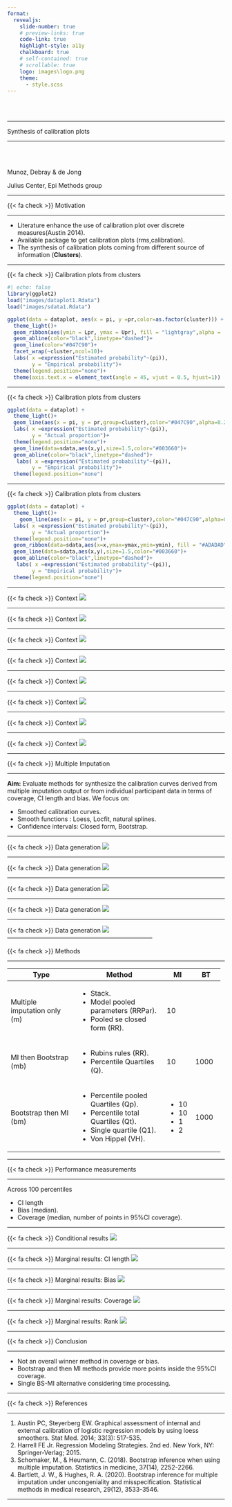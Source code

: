 ```yaml
---
format: 
  revealjs:
    slide-number: true
    # preview-links: true
    code-link: true
    highlight-style: a11y
    chalkboard: true
    # self-contained: true
    # scrollable: true
    logo: images\logo.png
    theme: 
      - style.scss
---
```


<br> <br>

<hr>

[Synthesis of calibration plots]{.custom-title}

<hr>

<br> <br>

[Munoz, Debray & de Jong]{.custom-subtitle}

Julius Center, Epi Methods group

------------------------------------------------------------------------

[{{< fa check >}} Motivation]{.slide-title}

<hr>

::: incremental
-   Literature enhance the use of calibration plot over discrete measures(Austin 2014).
-   Available package to get calibration plots (rms,calibration).
-   The synthesis of calibration plots coming from different source of information (**Clusters**).
:::

------------------------------------------------------------------------

[{{< fa check >}} Calibration plots from clusters]{.slide-title}

```r
#| echo: false
library(ggplot2)
load("images/dataplot1.Rdata")
load("images/sdata1.Rdata")
```

```r
ggplot(data = dataplot, aes(x = pi, y =pr,color=as.factor(cluster))) +
  theme_light()+
  geom_ribbon(aes(ymin = Lpr, ymax = Upr), fill = "lightgray",alpha = .3, colour = NA)+ 
  geom_abline(color="black",linetype="dashed")+
  geom_line(color="#047C90")+
  facet_wrap(~cluster,ncol=10)+
  labs( x =expression("Estimated probability"~(pi)),
        y = "Empirical probability")+
  theme(legend.position="none")+
  theme(axis.text.x = element_text(angle = 45, vjust = 0.5, hjust=1))
```
------------------------------------------------------------------------

[{{< fa check >}} Calibration plots from clusters]{.slide-title}

```r
ggplot(data = dataplot) +
  theme_light()+
  geom_line(aes(x = pi, y = pr,group=cluster),color="#047C90",alpha=0.2)+
  labs( x =expression("Estimated probability"~(pi)),
        y = "Actual proportion")+
  theme(legend.position="none")+
  geom_line(data=sdata,aes(x,y),size=1.5,color="#003660")+
  geom_abline(color="black",linetype="dashed")+
   labs( x =expression("Estimated probability"~(pi)),
        y = "Empirical probability")+
  theme(legend.position="none")
```

------------------------------------------------------------------------

[{{< fa check >}} Calibration plots from clusters]{.slide-title}

```r
ggplot(data = dataplot) +
  theme_light()+
    geom_line(aes(x = pi, y = pr,group=cluster),color="#047C90",alpha=0.2)+
  labs( x =expression("Estimated probability"~(pi)),
        y = "Actual proportion")+
  theme(legend.position="none")+
  geom_ribbon(data=sdata,aes(x=x,ymax=ymax,ymin=ymin), fill = "#ADADAD")+
  geom_line(data=sdata,aes(x,y),size=1.5,color="#003660")+
  geom_abline(color="black",linetype="dashed")+
   labs( x =expression("Estimated probability"~(pi)),
        y = "Empirical probability")+
  theme(legend.position="none")
```

------------------------------------------------------------------------

[{{< fa check >}} Context]{.slide-title}
![](images/m1.png)

------------------------------------------------------------------------

[{{< fa check >}} Context]{.slide-title}
![](images/m2.png)

------------------------------------------------------------------------

[{{< fa check >}} Context]{.slide-title}
![](images/m3.png)

------------------------------------------------------------------------

[{{< fa check >}} Context]{.slide-title}
![](images/m4.png)

------------------------------------------------------------------------

[{{< fa check >}} Context]{.slide-title}
![](images/m5.png)

------------------------------------------------------------------------

[{{< fa check >}} Context]{.slide-title}
![](images/m6.png)

------------------------------------------------------------------------

[{{< fa check >}} Context]{.slide-title}
![](images/cl1.png)

------------------------------------------------------------------------

[{{< fa check >}} Context]{.slide-title}
![](images/cl2.png)

------------------------------------------------------------------------

[{{< fa check >}} Multiple Imputation]{.slide-title}

<hr>
**Aim:**
Evaluate methods for synthesize the calibration curves derived from multiple imputation output or from individual participant data in terms of coverage, CI length and bias. We focus on:

::: incremental
-   Smoothed calibration curves.
-   Smooth functions : Loess, Locfit, natural splines.
-   Confidence intervals: Closed form, Bootstrap.
:::

------------------------------------------------------------------------

[{{< fa check >}} Data generation]{.slide-title}
![](images/d1.png)

------------------------------------------------------------------------

[{{< fa check >}} Data generation]{.slide-title}
![](images/d2.png)

------------------------------------------------------------------------

[{{< fa check >}} Data generation]{.slide-title}
![](images/d3.png)

------------------------------------------------------------------------

[{{< fa check >}} Data generation]{.slide-title}
![](images/d4.png)

------------------------------------------------------------------------

[{{< fa check >}} Data generation]{.slide-title}
![](images/d5.png)
------------------------------------------------------------------------

[{{< fa check >}} Methods]{.slide-title}

<hr>

+------------------------------+---------------------------------------+------------+------------+
| Type                         | Method                                | MI         | BT         |
+==============================+=======================================+============+============+
| Multiple imputation only (m) | -   Stack.                            | 10         |            |
|                              | -   Model pooled parameters (RRPar).  |            |            |
|                              | -   Pooled se closed form (RR).       |            |            |
+------------------------------+---------------------------------------+------------+------------+
| MI then Bootstrap (mb)       | -   Rubins rules (RR).                | 10         | 1000       |
|                              | -   Percentile Quartiles (Q).         |            |            |
+------------------------------+---------------------------------------+------------+------------+
| Bootstrap then MI (bm)       | -   Percentile pooled Quartiles (Qp). | -   10     | 1000       |
|                              | -   Percentile total Quartiles (Qt).  | -   10     |            |
|                              | -   Single quartile (Q1).             | -   1      |            |
|                              | -   Von Hippel (VH).                  | -   2      |            |
+------------------------------+---------------------------------------+------------+------------+

------------------------------------------------------------------------

[{{< fa check >}} Performance measurements]{.slide-title}

<hr>

Across 100 percentiles

-   CI length
-   Bias (median).
-   Coverage (median, number of points in 95%CI coverage).

------------------------------------------------------------------------

[{{< fa check >}} Conditional results]{.slide-title}
 ![](images/Cond.png)

------------------------------------------------------------------------

[{{< fa check >}} Marginal results: CI length]{.slide-title}
![](images/medCIL2.png)

------------------------------------------------------------------------

[{{< fa check >}} Marginal results: Bias]{.slide-title}
![](images/meanbias2.png)

------------------------------------------------------------------------

[{{< fa check >}} Marginal results: Coverage]{.slide-title}
![](images/mediancov.png)

------------------------------------------------------------------------

[{{< fa check >}} Marginal results: Rank]{.slide-title}
![](images/rank.png)

------------------------------------------------------------------------

[{{< fa check >}} Conclusion]{.slide-title}

<hr>

::: incremental
-   Not an overall winner method in coverage or bias.
-   Bootstrap and then MI methods provide more points inside the 95%CI coverage.
-   Single BS-MI alternative considering time processing.
:::

------------------------------------------------------------------------

[{{< fa check >}} References]{.slide-title}

<hr>

1.  Austin PC, Steyerberg EW. Graphical assessment of internal and external calibration of logistic regression models by using loess smoothers. Stat Med. 2014; 33(3): 517-535.
2.  Harrell FE Jr. Regression Modeling Strategies. 2nd ed. New York, NY: Springer-Verlag; 2015.
3.  Schomaker, M., & Heumann, C. (2018). Bootstrap inference when using multiple imputation. Statistics in medicine, 37(14), 2252-2266.
4.  Bartlett, J. W., & Hughes, R. A. (2020). Bootstrap inference for multiple imputation under uncongeniality and misspecification. Statistical methods in medical research, 29(12), 3533-3546.
 
------------------------------------------------------------------------





